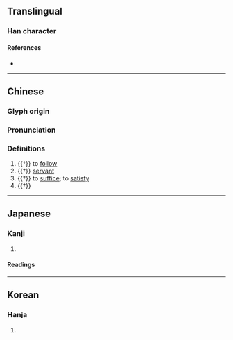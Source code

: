{{character info}}
==Translingual==

===Han character===
{{Han char|rn=9|rad=人|as=10|sn=12|four=28237|canj=OTXC|ids=⿰亻兼}}

====References====
* {{Han ref|kx=0113.160|dkj=00962|dj=0241.060|hdz=10205.090|uh=5094|ud=20628|bh=D853|bd=55379}}

----

==Chinese==

===Glyph origin===
{{Han etym}}
{{zh-forms}}

===Pronunciation===
{{zh-pron
|m=qiàn
|c=him3
|mn=khiàm/khiām
|mc=y
|oc=y
|ma=
|cat=n,v
}}

===Definitions===
{{zh-hanzi}}

# {{†}} to [[follow]]
# {{†}} [[servant]]
# {{†}} to [[suffice]]; to [[satisfy]]
# {{†}} {{zh-alt-form|兼|double; twice}}

----

==Japanese==

===Kanji===
{{ja-kanji|grade=|rs=人10}}

# {{rfdef|ja|sort=人10}}

====Readings====
{{ja-readings
|goon=けん<けん<けむ
|kanon=けん<けん<けむ
|kun=したが-う<したが-ふ, はべ-る, つか-える<つか-へる
}}

----

==Korean==

===Hanja===
{{ko-hanja|hangeul=겸|rv=gyeom|mr=kyŏm}}

# {{rfdef|ko|sort=人10}}